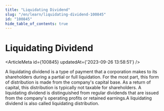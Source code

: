 ```yaml
---
title: "Liquidating Dividend"
slug: "/en/learn/liquidating-dividend-100845"
id: "100845"
hide_table_of_contents: true
---
```



# Liquidating Dividend

<ArticleMeta id={100845} updatedAt={'2023-09-26 13:58:51'} />
<div className='border-solid border-b border-t-0 my-4 border-[var(--ifm-color-gray-300)]' />

A liquidating dividend is a type of payment that a corporation makes to its shareholders during a partial or full liquidation. For the most part, this form of distribution is made from the company's capital base. As a return of capital, this distribution is typically not taxable for shareholders. A liquidating dividend is distinguished from regular dividends that are issued from the company's operating profits or retained earnings.A liquidating dividend is also called liquidating distribution.
